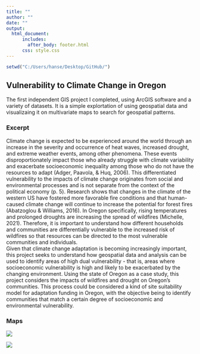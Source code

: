 ```yaml
---
title: ""
author: ""
date: ""
output: 
  html_document:
      includes:
        after_body: footer.html
      css: style.css
---
```

```r
setwd("C:/Users/hanse/Desktop/GitHub/")
```


## Vulnerability to Climate Change in Oregon
The first independent GIS project I completed, using ArcGIS software and a variety of datasets. It is a simple explortation of using geospatial data and visualizaing it on multivariate maps to search for geospatial patterns.

### Excerpt
  Climate change is expected to be experienced around the world through an increase in the severity and occurrence of heat waves, increased drought, and extreme weather events, among other phenomena. These events disproportionately impact those who already struggle with climate variability and exacerbate socioeconomic inequality among those who do not have the resources to adapt (Adger, Paavola, & Huq, 2006). This differentiated vulnerability to the impacts of climate change originates from social and environmental processes and is not separate from the context of the political economy (p. 5). Research shows that changes in the climate of the western US have fostered more favorable fire conditions and that human-caused climate change will continue to increase the potential for forest fires (Abatzoglou & Williams, 2016). In Oregon specifically, rising temperatures and prolonged droughts are increasing the spread of wildfires (Michelle, 2021). Therefore, it is important to understand how different households and communities are differentially vulnerable to the increased risk of wildfires so that resources can be directed to the most vulnerable communities and individuals.  
	Given that climate change adaptation is becoming increasingly important, this project seeks to understand how geospatial data and analysis can be used to identify areas of high dual vulnerability - that is, areas where socioeconomic vulnerability is high and likely to be exacerbated by the changing environment. Using the state of Oregon as a case study, this project considers the impacts of wildfires and drought on Oregon’s communities. This process could be considered a kind of site suitability model for adaptation funding in Oregon, with the objective being to identify communities that match a certain degree of socioeconomic and environmental vulnerability.

### Maps
![](https://raw.githubusercontent.com/hans-elliott99/GIS/main/Layout1_PovertyFires.jpg)  

![](https://raw.githubusercontent.com/hans-elliott99/GIS/main/Layout2_DroughtFirePov.jpg)




